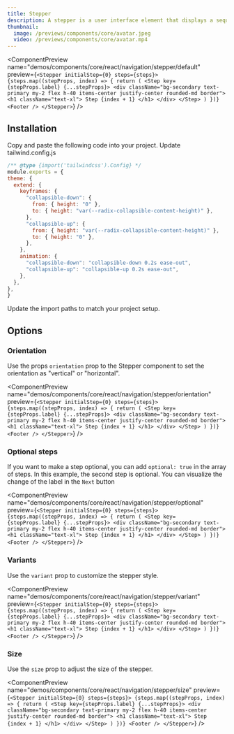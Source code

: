 ```yaml
---
title: Stepper
description: A stepper is a user interface element that displays a sequence of steps in a linear order.
thumbnail:
  image: /previews/components/core/avatar.jpeg
  video: /previews/components/core/avatar.mp4
---
```


<ComponentPreview
  name="demos/components/core/react/navigation/stepper/default"
  preview={`<Stepper initialStep={0} steps={steps}>
    {steps.map((stepProps, index) => {
        return (
        <Step key={stepProps.label} {...stepProps}>
            <div className="bg-secondary text-primary my-2 flex h-40 items-center justify-center rounded-md border">
                <h1 className="text-xl">
                     Step
                    {index + 1}
                </h1>
            </div>
        </Step>
        )
    })}
    <Footer />
</Stepper>`}
/>

## Installation

<Steps>
  <Step>Copy and paste the following code into your project.</Step>
  <ComponentSource name={["components/core/default/react/navigation/stepper"]} extension={["tsx"]} />
  <Step>
  Update tailwind.config.js
  
  ```js 
  /** @type {import('tailwindcss').Config} */
module.exports = {
  theme: {
    extend: {
      keyframes: {
        "collapsible-down": {
          from: { height: "0" },
          to: { height: "var(--radix-collapsible-content-height)" },
        },
        "collapsible-up": {
          from: { height: "var(--radix-collapsible-content-height)" },
          to: { height: "0" },
        },
      },
      animation: {
        "collapsible-down": "collapsible-down 0.2s ease-out",
        "collapsible-up": "collapsible-up 0.2s ease-out",
      },
    },
  },
}
  ```
  </Step>
  <Step>Update the import paths to match your project setup.</Step>
</Steps>

## Options

### Orientation

Use the props `orientation` prop to the Stepper component to set the orientation as "vertical" or "horizontal".

<ComponentPreview
  name="demos/components/core/react/navigation/stepper/orientation"
  preview={`<Stepper initialStep={0} steps={steps}>
    {steps.map((stepProps, index) => {
        return (
        <Step key={stepProps.label} {...stepProps}>
            <div className="bg-secondary text-primary my-2 flex h-40 items-center justify-center rounded-md border">
                <h1 className="text-xl">
                     Step
                    {index + 1}
                </h1>
            </div>
        </Step>
        )
    })}
    <Footer />
</Stepper>`}
/>

### Optional steps

If you want to make a step optional, you can add `optional: true` in the array of steps.
In this example, the second step is optional. You can visualize the change of the label in the `Next` button

<ComponentPreview
  name="demos/components/core/react/navigation/stepper/optional"
  preview={`<Stepper initialStep={0} steps={steps}>
    {steps.map((stepProps, index) => {
        return (
        <Step key={stepProps.label} {...stepProps}>
            <div className="bg-secondary text-primary my-2 flex h-40 items-center justify-center rounded-md border">
                <h1 className="text-xl">
                     Step
                    {index + 1}
                </h1>
            </div>
        </Step>
        )
    })}
    <Footer />
</Stepper>`}
/>

### Variants

Use the `variant` prop to customize the stepper style.

<ComponentPreview
  name="demos/components/core/react/navigation/stepper/variant"
  preview={`<Stepper initialStep={0} steps={steps}>
    {steps.map((stepProps, index) => {
        return (
        <Step key={stepProps.label} {...stepProps}>
            <div className="bg-secondary text-primary my-2 flex h-40 items-center justify-center rounded-md border">
                <h1 className="text-xl">
                     Step
                    {index + 1}
                </h1>
            </div>
        </Step>
        )
    })}
    <Footer />
</Stepper>`}
/>

### Size

Use the `size` prop to adjust the size of the stepper.

<ComponentPreview
  name="demos/components/core/react/navigation/stepper/size"
  preview={`<Stepper initialStep={0} steps={steps}>
    {steps.map((stepProps, index) => {
        return (
        <Step key={stepProps.label} {...stepProps}>
            <div className="bg-secondary text-primary my-2 flex h-40 items-center justify-center rounded-md border">
                <h1 className="text-xl">
                     Step
                    {index + 1}
                </h1>
            </div>
        </Step>
        )
    })}
    <Footer />
</Stepper>`}
/>
